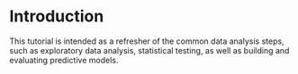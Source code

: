 # Introduction

This tutorial is intended as a refresher of the common data analysis steps, such as exploratory data analysis, statistical testing, as well as building and evaluating predictive models. 
